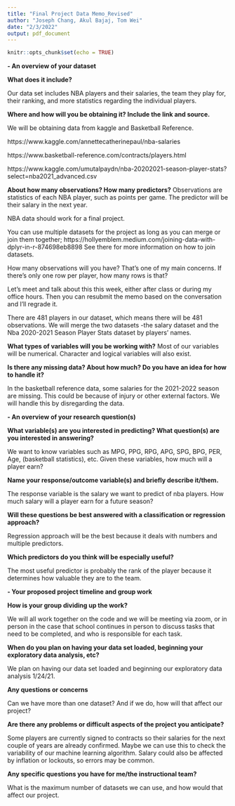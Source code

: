 ```yaml
---
title: "Final Project Data Memo_Revised"
author: "Joseph Chang, Akul Bajaj, Tom Wei"
date: "2/3/2022"
output: pdf_document
---
```


```r
knitr::opts_chunk$set(echo = TRUE)
```


**- An overview of your dataset**

**What does it include?**

Our data set includes NBA players and their salaries, the team they play for, their ranking, and more statistics regarding the individual players.


**Where and how will you be obtaining it? Include the link and source.**

We will be obtaining data from kaggle and Basketball Reference.

https://www.kaggle.com/annettecatherinepaul/nba-salaries

https://www.basketball-reference.com/contracts/players.html 

\textcolor{red}{Added:}
https://www.kaggle.com/umutalpaydn/nba-20202021-season-player-stats?select=nba2021_advanced.csv


**About how many observations? How many predictors?**
Observations are  statistics of each NBA player, such as points per game. The predictor will be their salary in the next year.

\textcolor{red}{Feedback:}

NBA data should work for a final project.

You can use multiple datasets for the project as long as you can merge or join them together; https://hollyemblem.medium.com/joining-data-with-dplyr-in-r-874698eb8898 See there for more information on how to join datasets.

How many observations will you have? That's one of my main concerns. If there's only one row per player, how many rows is that?

Let's meet and talk about this this week, either after class or during my office hours. Then you can resubmit the memo based on the conversation and I'll regrade it.

\textcolor{red}{Revised:}
There are 481 players in our dataset, which means there will be 481 observations. We will merge the two datasets -the salary dataset and the Nba 2020-2021 Season Player Stats dataset by players' names.



**What types of variables will you be working with?**
Most of our variables will be numerical. Character and logical variables will also exist.

**Is there any missing data? About how much? Do you have an idea for how to handle it?**

In the basketball reference data, some salaries for the 2021-2022 season are missing. This could be because of injury or other external factors. We will handle this by disregarding the data.

**- An overview of your research question(s)**

**What variable(s) are you interested in predicting? What question(s) are you interested in answering?**

We want to know variables such as MPG, PPG, RPG, APG, SPG, BPG, PER, Age, (basketball statistics), etc. Given these variables, how much will a player earn?

**Name your response/outcome variable(s) and briefly describe it/them.**

The response variable is the salary we want to predict of nba players. How much salary will a player earn for a future season? 

**Will these questions be best answered with a classification or regression approach?**

Regression approach will be the best because it deals with numbers and multiple predictors. 

**Which predictors do you think will be especially useful?**

The most useful predictor is probably the rank of the player because it determines how valuable they are to the team.

**- Your proposed project timeline and group work**

**How is your group dividing up the work?**

We will all work together on the code and we will be meeting via zoom, or in person in the case that school continues in person to discuss tasks that need to be completed, and who is responsible for each task.

**When do you plan on having your data set loaded, beginning your exploratory data analysis, etc?**

We plan on having our data set loaded and beginning our exploratory data analysis 1/24/21.

**Any questions or concerns**

Can we have more than one dataset? And if we do, how will that affect our project?

**Are there any problems or difficult aspects of the project you anticipate?**

Some players are currently signed to contracts so their salaries for the next couple of years are already confirmed. Maybe we can use this to check the variability of our machine learning algorithm. 
Salary could also be affected by inflation or lockouts, so errors may be common.

**Any specific questions you have for me/the instructional team?**

What is the maximum number of datasets we can use, and how would that affect our project.
